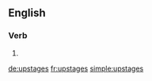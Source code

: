 ==English==

===Verb===
{{head|en}}

# {{en-third-person singular of|upstage}}

[[de:upstages]]
[[fr:upstages]]
[[simple:upstages]]